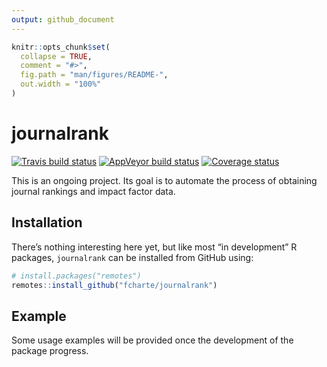 ```yaml
---
output: github_document
---
```


<!-- README.md is generated from README.Rmd. Please edit that file -->

```r
knitr::opts_chunk$set(
  collapse = TRUE,
  comment = "#>",
  fig.path = "man/figures/README-",
  out.width = "100%"
)
```
# journalrank

[![Travis build status](https://travis-ci.org/fcharte/journalrank.svg?branch=master)](https://travis-ci.org/fcharte/journalrank) [![AppVeyor build status](https://ci.appveyor.com/api/projects/status/github/fcharte/journalrank?branch=master&svg=true)](https://ci.appveyor.com/project/fcharte/journalrank) [![Coverage status](https://codecov.io/gh/fcharte/journalrank/branch/master/graph/badge.svg)](https://codecov.io/github/fcharte/journalrank?branch=master)

This is an ongoing project. Its goal is to automate the process of obtaining journal rankings and impact factor data.

## Installation

There's nothing interesting here yet, but like most "in development" R packages, `journalrank` can be installed from GitHub using:

``` r
# install.packages("remotes")
remotes::install_github("fcharte/journalrank")
```

## Example

Some usage examples will be provided once the development of the package progress.
